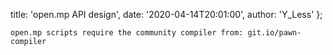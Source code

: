   title: 'open.mp API design',
  date: '2020-04-14T20:01:00',
  author: 'Y_Less'
};


```
open.mp scripts require the community compiler from: git.io/pawn-compiler
```
